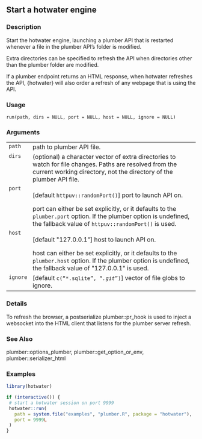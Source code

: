 ## Start a hotwater engine {.unnumbered}


### Description

Start the hotwater engine, launching a plumber API
that is restarted whenever a file in the plumber API's folder is modified.

Extra directories can be specified to refresh the API when
directories other than the plumber folder are modified.

If a plumber endpoint returns an HTML response, when hotwater
refreshes the API, {hotwater} will also order a refresh of any
webpage that is using the API.



### Usage

<pre><code class='language-R'>run(path, dirs = NULL, port = NULL, host = NULL, ignore = NULL)
</code></pre>


### Arguments

<table>
<tr><td style = "white-space: nowrap; font-family: monospace; vertical-align: top"><code id="path">path</code></td>
<td>
path to plumber API file.
</td></tr>
<tr><td style = "white-space: nowrap; font-family: monospace; vertical-align: top"><code id="dirs">dirs</code></td>
<td>
(optional) a character vector of extra directories
to watch for file changes. Paths are resolved from the current working
directory, not the directory of the plumber API file.
</td></tr>
<tr><td style = "white-space: nowrap; font-family: monospace; vertical-align: top"><code id="port">port</code></td>
<td>
[default <code>httpuv::randomPort()</code>] port to launch API on.

port can either be set explicitly, or it defaults to the
<code>plumber.port</code> option. If the plumber option is undefined, the fallback
value of <code>httpuv::randomPort()</code> is used.
</td></tr>
<tr><td style = "white-space: nowrap; font-family: monospace; vertical-align: top"><code id="host">host</code></td>
<td>
[default &quot;127.0.0.1&quot;] host to launch API on.

host can either be set explicitly, or it defaults to the
<code>plumber.host</code> option. If the plumber option is undefined, the fallback
value of &quot;127.0.0.1&quot; is used.
</td></tr>
<tr><td style = "white-space: nowrap; font-family: monospace; vertical-align: top"><code id="ignore">ignore</code></td>
<td>
[default <code>c("*.sqlite", "*.git*")</code>] vector of file globs
to ignore.
</td></tr>
</table>


### Details

To refresh the browser, a postserialize plumber::pr_hook is used to
inject a websocket into the HTML client that listens for the
plumber server refresh.



### See Also

plumber::options_plumber,
plumber::get_option_or_env, plumber::serializer_html



### Examples
```r
library(hotwater)

if (interactive()) {
 # start a hotwater session on port 9999
 hotwater::run(
   path = system.file("examples", "plumber.R", package = "hotwater"),
   port = 9999L
 )
}



```

